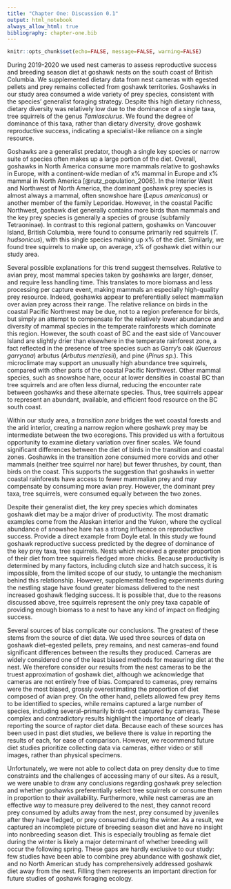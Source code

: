 ```yaml
---
title: "Chapter One: Discussion 0.1"
output: html_notebook
always_allow_html: true
bibliography: chapter-one.bib
---
```


```r
knitr::opts_chunk$set(echo=FALSE, message=FALSE, warning=FALSE)
```

During 2019-2020 we used nest cameras to assess reproductive success and breeding season diet at goshawk nests on the south coast of British Columbia. We supplemented dietary data from nest cameras with egested pellets and prey remains collected from goshawk territories. Goshawks in our study area consumed a wide variety of prey species, consistent with the species' generalist foraging strategy. Despite this high dietary richness, dietary diversity was relatively low due to the dominance of a single taxa, tree squirrels of the genus *Tamiasciurus*. We found the degree of dominance of this taxa, rather than dietary diversity, drove goshawk reproductive success, indicating a specialist-like reliance on a single resource.

Goshawks are a generalist predator, though a single key species or narrow suite of species often makes up a large portion of the diet. Overall, goshawks in North America consume more mammals relative to goshawks in Europe, with a continent-wide median of x% mammal in Europe and x% mammal in North America [@rutz_population_2006]. In the Interior West and Northwest of North America, the dominant goshawk prey species is almost always a mammal, often snowshoe hare (*Lepus americanus*) or another member of the family Leporidae. <!-- Studies in the Yukon, Arizona, and Idaho have linked the abundance of a dominant mammalian prey species (snowshoe hare, red squirrel, and ground squirrel, respectively) to reproductive success and other demographic parameters. --> However, in the coastal Pacific Northwest, goshawk diet generally contains more birds than mammals and the key prey species is generally a species of grouse (subfamily Tetraoninae). <!-- No studies have linked grouse abundance to reproductive success in the Pacific Northwest, but in Finland, where goshawks similarly rely on grouse, this link has been well documented. -->In contrast to this regional pattern, goshawks on Vancouver Island, British Columbia, were found to consume primarily red squirrels (*T. hudsonicus*), with this single species making up x% of the diet. Similarly, we found tree squirrels to make up, on average, x% of goshawk diet within our study area.

Several possible explanations for this trend suggest themselves. Relative to avian prey, most mammal species taken by goshawks are larger, denser, and require less handling time. This translates to more biomass and less processing per capture event, making mammals an especially high-quality prey resource. Indeed, goshawks appear to preferentially select mammalian over avian prey across their range. The relative reliance on birds in the coastal Pacific Northwest may be due, not to a region preference for birds, but simply an attempt to compensate for the relatively lower abundance and diversity of mammal species in the temperate rainforests which dominate this region. However, the south coast of BC and the east side of Vancouver Island are slightly drier than elsewhere in the temperate rainforest zone, a fact reflected in the presence of tree species such as Garry's oak (*Quercus garryana*) arbutus (*Arbutus menziesii*), and pine (*Pinus sp.*). This  microclimate may support an unusually high abundance tree squirrels, compared with other parts of the coastal Pacific Northwest. Other mammal species, such as snowshoe hare, occur at lower densities in coastal BC than tree squirrels and are often less diurnal, reducing the encounter rate between goshawks and these alternate species. Thus, tree squirrels appear to represent an abundant, available, and efficient food resource on the BC south coast.

Within our study area, a *transition zone* bridges the wet coastal forests and the arid interior, creating a narrow region where goshawk prey may be intermediate between the two ecoregions. This provided us with a fortuitous opportunity to examine dietary variation over finer scales. We found significant differences between the diet of birds in the transition and coastal zones. Goshawks in the transition zone consumed more corvids and other mammals (neither tree squirrel nor hare) but fewer thrushes, by count, than birds on the coast. This supports the suggestion that goshawks in wetter coastal rainforests have access to fewer mammalian prey and may compensate by consuming more avian prey. However, the dominant prey taxa, tree squirrels, were consumed equally between the two zones.

Despite their generalist diet, the key prey species which dominates goshawk diet may be a major driver of productivity. The most dramatic examples come from the Alaskan interior and the Yukon, where the cyclical abundance of snowshoe hare has a strong influence on reproductive success. Provide a direct example from Doyle etal. In this study we found goshawk reproductive success predicted by the degree of dominance of the key prey taxa, tree squirrels. Nests which received a greater proportion of their diet from tree squirrels fledged more chicks. Because productivity is determined by many factors, including clutch size and hatch success, it is impossible, from the limited scope of our study, to untangle the mechanism behind this relationship. However, supplemental feeding experiments during the nestling stage have found greater biomass delivered to the nest increased goshawk fledging success. It is possible that, due to the reasons discussed above, tree squirrels represent the only prey taxa capable of providing enough biomass to a nest to have any kind of impact on fledging success.

Several sources of bias complicate our conclusions. The greatest of these stems from the source of diet data. We used three sources of data on goshawk diet--egested pellets, prey remains, and nest cameras--and found significant differences between the results they produced. Cameras are widely considered one of the least biased methods for measuring diet at the nest. We therefore consider our results from the nest cameras to be the truest approximation of goshawk diet, although we acknowledge that cameras are not entirely free of bias. Compared to cameras, prey remains were the most biased, grossly overestimating the proportion of diet composed of avian prey. On the other hand, pellets allowed few prey items to be identified to species, while remains captured a large number of species, including several--primarily birds--not captured by cameras. These complex and contradictory results highlight the importance of clearly reporting the source of raptor diet data. Because each of these sources has been used in past diet studies, we believe there is value in reporting the results of each, for ease of comparison. However, we recommend future diet studies prioritize collecting data via cameras, either video or still images, rather than physical specimens. 

Unfortunately, we were not able to collect data on prey density due to time constraints and the challenges of accessing many of our sites. As a result, we were unable to draw any conclusions regarding goshawk prey selection and whether goshawks preferentially select tree squirrels or consume them in proportion to their availability. Furthermore, while nest cameras are an effective way to measure prey delivered to the nest, they cannot record prey consumed by adults away from the nest, prey consumed by juveniles after they have fledged, or prey consumed during the winter. As a result, we captured an incomplete picture of breeding season diet and have no insight into nonbreeding season diet. This is especially troubling as female diet during the winter is likely a major determinant of whether breeding will occur the following spring. These gaps are hardly exclusive to our study: few studies have been able to combine prey abundance with goshawk diet, and no North American study has comprehensively addressed goshawk diet away from the nest. Filling them represents an important direction for future studies of goshawk foraging ecology.




